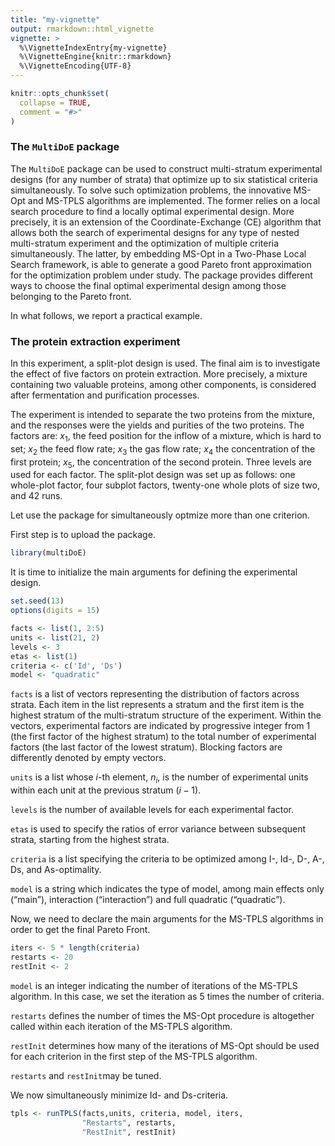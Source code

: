 ```yaml
---
title: "my-vignette"
output: rmarkdown::html_vignette
vignette: >
  %\VignetteIndexEntry{my-vignette}
  %\VignetteEngine{knitr::rmarkdown}
  %\VignetteEncoding{UTF-8}
---
```


```r
knitr::opts_chunk$set(
  collapse = TRUE,
  comment = "#>"
)
```

### The `MultiDoE` package

The `MultiDoE` package can be used to construct multi-stratum experimental designs (for any number of strata) that optimize up to six statistical criteria simultaneously. To solve such optimization problems, the innovative MS-Opt and MS-TPLS algorithms are implemented. The former relies on a local search procedure to find a locally optimal experimental design. More precisely, it is an extension of the Coordinate-Exchange (CE) algorithm that allows both the search of experimental designs for any type of nested multi-stratum experiment and the optimization of multiple criteria simultaneously. The latter, by embedding MS-Opt in a Two-Phase Local Search framework, is able to generate a good Pareto front approximation for the optimization problem under study. The package provides different ways to choose the final optimal experimental design among those belonging to the Pareto front.

In what follows, we report a practical example.

### The protein extraction experiment
In this experiment, a split-plot design is used. The final aim is to investigate the effect of five factors on protein extraction. More precisely, a mixture containing two valuable proteins, among other components, is considered after fermentation and purification processes. 

The experiment is intended to separate the two proteins from the mixture, and the responses were the yields and purities of the two proteins. The factors are: $x_1$, the feed position for the inflow of a mixture, which is hard to set; $x_2$ the feed flow rate; $x_3$ the gas flow rate; $x_4$ the concentration of the first protein; $x_5$, the concentration of the second protein. Three levels are used for each factor. The split-plot design was set up as follows: one whole-plot factor, four subplot factors, twenty-one whole plots of size two, and 42 runs.

Let use the package for simultaneously optmize more than one criterion.

First step is to upload the package.
```r
library(multiDoE)
```

It is time to initialize the main arguments for defining the experimental design.

```r
set.seed(13)
options(digits = 15)

facts <- list(1, 2:5)
units <- list(21, 2)
levels <- 3
etas <- list(1)
criteria <- c('Id', 'Ds')
model <- "quadratic"
```

`facts` is a list of vectors representing the distribution of factors across strata. Each item in the list represents a stratum and the first item is the highest stratum of the multi-stratum structure of the experiment. Within the vectors, experimental factors are indicated by progressive integer from 1 (the first factor of the highest stratum) to the total number of experimental factors (the last factor of the lowest stratum). Blocking factors are differently denoted by empty vectors.

`units` is a list whose $i$-th element, $n_i$, is the number of experimental units within each unit at the previous stratum ($i-1$).

`levels` is the number of available levels for each experimental factor.

`etas` is used to specify the ratios of error variance between subsequent strata, starting from the highest strata.

`criteria` is a list specifying the criteria to be optimized among I-, Id-, D-, A-, Ds, and As-optimality.

`model` is a string which indicates the type of model, among main effects only ("main"), interaction ("interaction") and full quadratic ("quadratic").

Now, we need to declare the main arguments for the MS-TPLS algorithms in order to get the final Pareto Front.

```r
iters <- 5 * length(criteria)
restarts <- 20
restInit <- 2
```

`model` is an integer indicating the number of iterations of the MS-TPLS algorithm. In this case, we set the iteration as 5 times the number of criteria.

`restarts` defines the number of times the MS-Opt procedure is altogether called within each iteration of the MS-TPLS algorithm.

`restInit` determines how many of the iterations of MS-Opt should be used for each criterion in the first step of the MS-TPLS algorithm.

`restarts` and `restInit`may be tuned.

We now simultaneously minimize Id- and Ds-criteria.

```r
tpls <- runTPLS(facts,units, criteria, model, iters, 
                "Restarts", restarts, 
                "RestInit", restInit)
```
